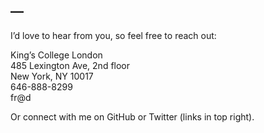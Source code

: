 ---
---

<link rel="stylesheet" href="styles.css" type="text/css">

I'd love to hear from you, so feel free to reach out:

King's College London<br>
485 Lexington Ave, 2nd floor<br>
New York, NY 10017<br>
646-888-8299<br>
fr@d<br>

Or connect with me on GitHub or Twitter (links in top right).

